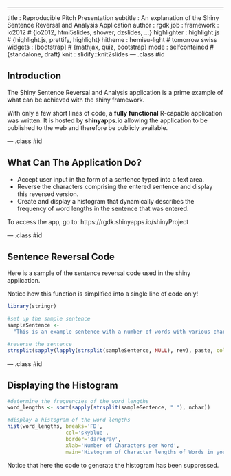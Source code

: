 ---
title       : Reproducible Pitch Presentation
subtitle    : An explanation of the Shiny Sentence Reversal and Analysis Application
author      : rgdk
job         : 
framework   : io2012        # {io2012, html5slides, shower, dzslides, ...}
highlighter : highlight.js  # {highlight.js, prettify, highlight}
hitheme     : hemisu-light      # tomorrow swiss
widgets     : [bootstrap]            # {mathjax, quiz, bootstrap}
mode        : selfcontained # {standalone, draft}
knit        : slidify::knit2slides
--- .class #id 

## Introduction 


The Shiny Sentence Reversal and Analysis application is a prime example of what can be achieved with the shiny framework.

With only a few short lines of code, a **fully functional** R-capable application was written. It is hosted by **shinyapps.io** allowing the application to be published to the web and therefore be publicly available.

--- .class #id 

## What Can The Application Do?


* Accept user input in the form of a sentence typed into a text area.
* Reverse the characters comprising the entered sentence and display this reversed version.
* Create and display a histogram that dynamically describes the frequency of word lengths in the sentence that was entered.


To access the app, go to: https://rgdk.shinyapps.io/shinyProject

--- .class #id 

## Sentence Reversal Code

Here is a sample of the sentence reversal code used in the shiny application. 

Notice how this function is simplified into a single line of code only!

```r
library(stringr)

#set up the sample sentence
sampleSentence <- 
  "This is an example sentence with a number of words with various character in it"

#reverse the sentence
strsplit(sapply(lapply(strsplit(sampleSentence, NULL), rev), paste, collapse=""),'\n')

```

--- .class #id 

## Displaying the Histogram

```r
#determine the frequencies of the word lengths
word_lengths <- sort(sapply(strsplit(sampleSentence, " "), nchar))

#display a histogram of the word lengths
hist(word_lengths, breaks='FD',
                   col='skyblue', 
                   border='darkgray', 
                   xlab='Number of Characters per Word', 
                   main='Histogram of Character lengths of Words in your Sentence')
```

Notice that here the code to generate the histogram has been suppressed.

